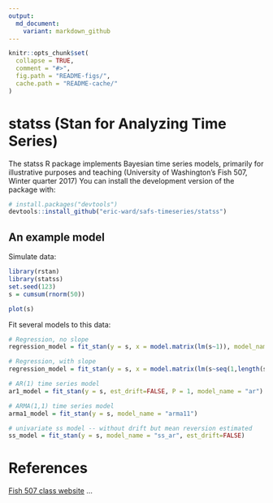 ```yaml
---
output:
  md_document:
    variant: markdown_github
---
```


<!-- README.md is generated from README.Rmd. Please edit that file -->

```r
knitr::opts_chunk$set(
  collapse = TRUE,
  comment = "#>",
  fig.path = "README-figs/",
  cache.path = "README-cache/"
)
```

# statss (Stan for Analyzing Time Series)

The statss R package implements Bayesian time series models, primarily for illustrative purposes and teaching (University of Washington's Fish 507, Winter quarter 2017)
You can install the development version of the package with:

```r
# install.packages("devtools")
devtools::install_github("eric-ward/safs-timeseries/statss")
```

## An example model

Simulate data:

```r
library(rstan)
library(statss)
set.seed(123)
s = cumsum(rnorm(50))
```

```r
plot(s)
```

Fit several models to this data:

```r
# Regression, no slope
regression_model = fit_stan(y = s, x = model.matrix(lm(s~1)), model_name="regression")

# Regression, with slope
regression_model = fit_stan(y = s, x = model.matrix(lm(s~seq(1,length(s)))), model_name="regression")

# AR(1) time series model
ar1_model = fit_stan(y = s, est_drift=FALSE, P = 1, model_name = "ar")

# ARMA(1,1) time series model
arma1_model = fit_stan(y = s, model_name = "arma11")

# univariate ss model -- without drift but mean reversion estimated
ss_model = fit_stan(y = s, model_name = "ss_ar", est_drift=FALSE)
```

# References

[Fish 507 class website](https://catalyst.uw.edu/workspace/fish203/35553/243766)
...

